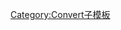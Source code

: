 {{convert/{{{d}}}|{{{1}}}|{{{2|}}}|{{{3|}}}|{{{4|}}}|s={{{s|}}}|r={{{r}}}
|u=BTU/h
|l=British thermal units per hour
|n=British thermal unit per hour
|h=British-thermal-unit-per-hour
|t=British thermal unit
|o=W
|b=(2.63763963155/9)
|j=-0.53302705-{{{j|0}}}}}<noinclude>
[[Category:Convert子模板]]
</noinclude>